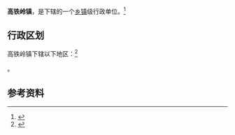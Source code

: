 {{中国乡级行政区|42/12/21/101/000}}

'''高铁岭镇'''，是{{PRC admin/fullname|42/12/21/101/000|3}}下辖的一个[[乡镇|乡镇]]级行政单位。<ref>{{PRC admin/ref sgc|{{PRC admin/parent|42/12/21/101/000}}}}</ref>

== 行政区划 ==

高铁岭镇下辖以下地区：<ref>{{PRC admin/ref sgc|42/12/21/101/000}}</ref>

{{PRC admin/children|42/12/21/101/000}}。

== 参考资料 ==

{{reflist}}

{{行政区划小作品}}
{{PRC admin/navcat|42/12/21/101/000}}